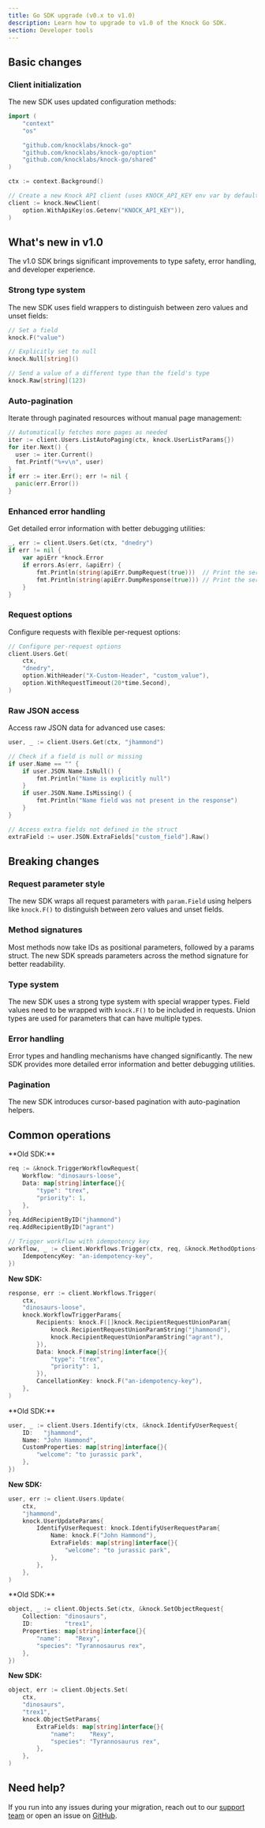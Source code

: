 ```yaml
---
title: Go SDK upgrade (v0.x to v1.0)
description: Learn how to upgrade to v1.0 of the Knock Go SDK.
section: Developer tools
---
```


## Basic changes

### Client initialization

The new SDK uses updated configuration methods:

```go title="Initializing the Knock client"
import (
    "context"
    "os"

    "github.com/knocklabs/knock-go"
	"github.com/knocklabs/knock-go/option"
	"github.com/knocklabs/knock-go/shared"
)

ctx := context.Background()

// Create a new Knock API client (uses KNOCK_API_KEY env var by default)
client := knock.NewClient(
    option.WithApiKey(os.Getenv("KNOCK_API_KEY")),
)
```

## What's new in v1.0

The v1.0 SDK brings significant improvements to type safety, error handling, and developer experience.

### Strong type system

The new SDK uses field wrappers to distinguish between zero values and unset fields:

```go title="Using field wrappers for type safety"
// Set a field
knock.F("value")

// Explicitly set to null
knock.Null[string]()

// Send a value of a different type than the field's type
knock.Raw[string](123)
```

### Auto-pagination

Iterate through paginated resources without manual page management:

```go title="Auto-pagination through user list"
// Automatically fetches more pages as needed
iter := client.Users.ListAutoPaging(ctx, knock.UserListParams{})
for iter.Next() {
  user := iter.Current()
  fmt.Printf("%+v\n", user)
}
if err := iter.Err(); err != nil {
  panic(err.Error())
}
```

### Enhanced error handling

Get detailed error information with better debugging utilities:

```go title="Handling errors with detailed debugging"
_, err := client.Users.Get(ctx, "dnedry")
if err != nil {
    var apiErr *knock.Error
    if errors.As(err, &apiErr) {
        fmt.Println(string(apiErr.DumpRequest(true)))  // Print the serialized HTTP request
        fmt.Println(string(apiErr.DumpResponse(true))) // Print the serialized HTTP response
    }
}
```

### Request options

Configure requests with flexible per-request options:

```go title="Configuring per-request options"
// Configure per-request options
client.Users.Get(
    ctx,
    "dnedry",
    option.WithHeader("X-Custom-Header", "custom_value"),
    option.WithRequestTimeout(20*time.Second),
)
```

### Raw JSON access

Access raw JSON data for advanced use cases:

```go title="Accessing raw JSON response data"
user, _ := client.Users.Get(ctx, "jhammond")

// Check if a field is null or missing
if user.Name == "" {
    if user.JSON.Name.IsNull() {
        fmt.Println("Name is explicitly null")
    }
    if user.JSON.Name.IsMissing() {
        fmt.Println("Name field was not present in the response")
    }
}

// Access extra fields not defined in the struct
extraField := user.JSON.ExtraFields["custom_field"].Raw()
```

## Breaking changes

### Request parameter style

The new SDK wraps all request parameters with `param.Field` using helpers like `knock.F()` to distinguish between zero values and unset fields.

### Method signatures

Most methods now take IDs as positional parameters, followed by a params struct. The new SDK spreads parameters across the method signature for better readability.

### Type system

The new SDK uses a strong type system with special wrapper types. Field values need to be wrapped with `knock.F()` to be included in requests. Union types are used for parameters that can have multiple types.

### Error handling

Error types and handling mechanisms have changed significantly. The new SDK provides more detailed error information and better debugging utilities.

### Pagination

The new SDK introduces cursor-based pagination with auto-pagination helpers.

## Common operations

<AccordionGroup>
  <Accordion title="Triggering workflows">
    **Old SDK:**

```go title="Triggering workflows with the old SDK"
req := &knock.TriggerWorkflowRequest{
    Workflow: "dinosaurs-loose",
    Data: map[string]interface{}{
        "type": "trex",
        "priority": 1,
    },
}
req.AddRecipientByID("jhammond")
req.AddRecipientByID("agrant")

// Trigger workflow with idempotency key
workflow, _ := client.Workflows.Trigger(ctx, req, &knock.MethodOptions{
    IdempotencyKey: "an-idempotency-key",
})
```

**New SDK:**

```go title="Triggering workflows with the new SDK"
response, err := client.Workflows.Trigger(
    ctx,
    "dinosaurs-loose",
    knock.WorkflowTriggerParams{
        Recipients: knock.F([]knock.RecipientRequestUnionParam{
            knock.RecipientRequestUnionParamString("jhammond"),
            knock.RecipientRequestUnionParamString("agrant"),
        }),
        Data: knock.F(map[string]interface{}{
            "type": "trex",
            "priority": 1,
        }),
        CancellationKey: knock.F("an-idempotency-key"),
    },
)
```

  </Accordion>
  <Accordion title="Identifying users">
  **Old SDK:**

```go title="Identifying users with the old SDK"
user, _ := client.Users.Identify(ctx, &knock.IdentifyUserRequest{
    ID:   "jhammond",
    Name: "John Hammond",
    CustomProperties: map[string]interface{}{
        "welcome": "to jurassic park",
    },
})
```

**New SDK:**

```go title="Identifying users with the new SDK"
user, err := client.Users.Update(
    ctx,
    "jhammond",
    knock.UserUpdateParams{
        IdentifyUserRequest: knock.IdentifyUserRequestParam{
            Name: knock.F("John Hammond"),
            ExtraFields: map[string]interface{}{
                "welcome": "to jurassic park",
            },
        },
    },
)
```

  </Accordion>
  <Accordion title="Working with objects">
**Old SDK:**

```go title="Setting object properties with the old SDK"
object, _ := client.Objects.Set(ctx, &knock.SetObjectRequest{
    Collection: "dinosaurs",
    ID:         "trex1",
    Properties: map[string]interface{}{
        "name":    "Rexy",
        "species": "Tyrannosaurus rex",
    },
})
```

**New SDK:**

```go title="Setting object properties with the new SDK"
object, err := client.Objects.Set(
    ctx,
    "dinosaurs",
    "trex1",
    knock.ObjectSetParams{
        ExtraFields: map[string]interface{}{
            "name":    "Rexy",
            "species": "Tyrannosaurus rex",
        },
    },
)
```

  </Accordion>
</AccordionGroup>

## Need help?

If you run into any issues during your migration, reach out to our [support team](mailto:support@knock.app) or open an issue on [GitHub](https://github.com/knocklabs/knock-go/issues).
